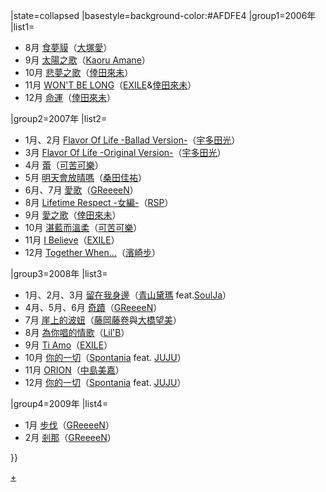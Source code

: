 {{Navbox
|bodyclass=hlist

|name=2006年至2009年唱協下載榜冠軍
|title=[[2006年至2009年唱協下載榜冠軍歌曲列表|唱協下載榜（月榜）冠軍歌曲及獲得者]]{{#if:{{{1|}}}|（{{{1|}}}）|}}
|state=<includeonly>collapsed</includeonly>
|basestyle=background-color:#AFDFE4
|group1=2006年
|list1=
*8月 [[食夢貘]]（[[大塚愛]]）
*9月 [[太陽之歌 (單曲)|太陽之歌]]（[[澤尻英龍華 |Kaoru Amane]]）
*10月 [[悲夢之歌/我倆…|悲夢之歌]]（[[倖田來未]]）
*11月 [[WON'T BE LONG]]（[[放浪兄弟|EXILE]]&[[倖田來未]]）
*12月 [[Cherry Girl/命運|命運]]（[[倖田來未]]）
|group2=2007年
|list2=
*1月、2月 [[Flavor Of Life|Flavor Of Life -Ballad Version-]]（[[宇多田光]]）
*3月 [[Flavor Of Life|Flavor Of Life -Original Version-]]（[[宇多田光]]）
*4月 [[蕾 (可苦可樂單曲)|蕾]]（[[可苦可樂]]）
*5月 [[明天會放晴嗎]]（[[桑田佳祐]]）
*6月、7月 [[愛歌]]（[[GReeeeN]]）
*8月 [[Lifetime Respect -女編-]]（[[RSP (組合)|RSP]]）
*9月 [[愛之歌 (倖田來未歌曲)|愛之歌]]（[[倖田來未]]）
*10月 [[湛藍而溫柔]]（[[可苦可樂]]）
*11月 [[I Believe (EXILE單曲)|I Believe]]（[[放浪兄弟|EXILE]]）
*12月 [[Together When...]]（[[濱崎步]]）
|group3=2008年
|list3=
*1月、2月、3月 [[留在我身邊]]（[[青山黛瑪]] feat.[[SoulJa]]）
*4月、5月、6月 [[奇蹟 (GReeeeN單曲)|奇蹟]]（[[GReeeeN]]）
*7月 [[崖上的波妞 (單曲)|崖上的波妞]]（[[藤岡藤卷]]與[[大橋望美]]）
*8月 [[為你唱的情歌]]（[[Lil'B]]）
*9月 [[The Birthday ～我愛你～|Ti Amo]]（[[放浪兄弟|EXILE]]）
*10月 [[你的一切]]（[[Spontania]] feat. [[JUJU]]）
*11月 [[ORION (中島美嘉單曲)|ORION]]（[[中島美嘉]]）
*12月 [[你的一切]]（[[Spontania]] feat. [[JUJU]]）
|group4=2009年
|list4=
*1月 [[步伐]]（[[GReeeeN]]）
*2月 [[刹那 (單曲)|剎那]]（[[GReeeeN]]）
}}
<noinclude>
[[Category:2006年—2009年唱協下載榜冠軍歌曲|+]]
</noinclude>